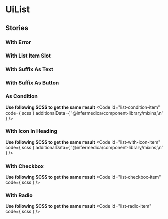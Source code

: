 
<Meta of={stories}/>

# UiList
<Canvas of={stories.Common} />
<ArgTypes />

## Stories
### With Error
<Canvas of={stories.WithError}/>

### With List Item Slot
<Canvas of={stories.WithListItemSlot}/>

### With Suffix As Text
<Canvas of={stories.WithSuffixAsText}/>

### With Suffix As Button
<Canvas of={stories.WithSuffixAsButton}/>

### As Condition
<Canvas of={stories.AsCondition}/>

**Use following SCSS to get the same result**
<Code
  id="list-condition-item"
  code={ scss }
  additionalData={ '@infermedica/component-library/mixins;\n' }
/>

### With Icon In Heading
<Canvas of={stories.WithIconInHeading}/>


**Use following SCSS to get the same result**
<Code
  id="list-with-icon-item"
  code={ scss }
  additionalData={ '@infermedica/component-library/mixins;\n' }
/>

### With Checkbox
<Canvas of={stories.WithCheckbox}/>


**Use following SCSS to get the same result**
<Code
  id="list-checkbox-item"
  code={ scss }
/>

### With Radio
<Canvas of={stories.WithRadio}/>


**Use following SCSS to get the same result**
<Code
  id="list-radio-item"
  code={ scss }
/>

